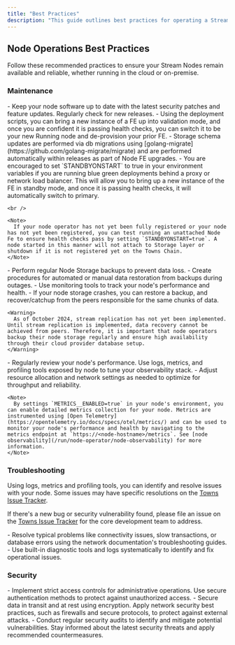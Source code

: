 ```yaml
---
title: "Best Practices"
description: "This guide outlines best practices for operating a Stream Node."
---
```


## Node Operations Best Practices

Follow these recommended practices to ensure your Stream Nodes remain available and reliable, whether running in the cloud or on-premise.

### Maintenance

<Steps>
  <Step title="Regular Updates">
    - Keep your node software up to date with the latest security patches and feature updates. Regularly check for new releases.
    - Using the deployment scripts, you can bring a new instance of a FE up into validation mode, and once you are confident it is passing health checks, you can switch it to be your new Running node and de-provision your prior FE.
    - Storage schema updates are performed via db migrations using [golang-migrate](https://github.com/golang-migrate/migrate) and are performed automatically within releases as part of Node FE upgrades.
    - You are encouraged to set `STANDBYONSTART` to true in your environment variables if you are running blue green deployments behind a proxy or network load balancer. This will allow you to bring up a new instance of the FE in standby mode, and once it is passing health checks, it will automatically switch to primary.

    <br />

    <Note>
      If your node operator has not yet been fully registered or your node has not yet been registered, you can test running an unattached Node Fe to ensure health checks pass by setting `STANDBYONSTART=true`. A node started in this manner will not attach to Storage layer or shutdown if it is not registered yet on the Towns Chain.
    </Note>
  </Step>
  <Step title="Backups">
    - Perform regular Node Storage backups to prevent data loss.
    - Create procedures for automated or manual data restoration from backups during outages.
    - Use monitoring tools to track your node's performance and health.
    - If your node storage crashes, you can restore a backup, and recover/catchup from the peers responsible for the same chunks of data.

    <Warning>
      As of October 2024, stream replication has not yet been implemented. Until stream replication is implemented, data recovery cannot be achieved from peers. Therefore, it is important that node operators backup their node storage regularly and ensure high availability through their cloud provider database setup. 
    </Warning>
  </Step>
  <Step title="Monitoring">
    - Regularly review your node's performance. Use logs, metrics, and profiling tools exposed by node to tune your observability stack.
    - Adjust resource allocation and network settings as needed to optimize for throughput and reliability.

    <Note>
      By settings `METRICS__ENABLED=true` in your node's environment, you can enable detailed metrics collection for your node. Metrics are instrumented using [Open Telemetry](https://opentelemetry.io/docs/specs/otel/metrics/) and can be used to monitor your node's performance and health by navigating to the metrics endpoint at `https://<node-hostname>/metrics`. See [node observability](/run/node-operator/node-observability) for more information.
    </Note>
  </Step>
</Steps>

### Troubleshooting

Using logs, metrics and profiling tools, you can identify and resolve issues with your node. Some issues may have specific resolutions on the [Towns Issue Tracker](https://github.com/river-build/river/issues?q=is%3Aissue+is%3Aclosed).

If there's a new bug or security vulnerability found, please file an issue on the [Towns Issue Tracker](https://github.com/river-build/river/issues/new/choose) for the core development team to address.

<Steps>
  <Step title="Common Issues">
    - Resolve typical problems like connectivity issues, slow transactions, or database errors using the network documentation's troubleshooting guides.
  </Step>
  <Step title="Diagnostic Tools">
    - Use built-in diagnostic tools and logs systematically to identify and fix operational issues.
  </Step>
</Steps>

### Security

<Steps>
  <Step title="Access Control">
    - Implement strict access controls for administrative operations. Use secure
      authentication methods to protect against unauthorized access.
  </Step>
  <Step title="Encryption and Network Security">
    - Secure data in transit and at rest using encryption. Apply network
      security best practices, such as firewalls and secure protocols, to protect
      against external attacks.
  </Step>
  <Step title="Regular Security Audits">
    - Conduct regular security audits to identify and mitigate potential
      vulnerabilities. Stay informed about the latest security threats and apply
      recommended countermeasures.
  </Step>
</Steps>